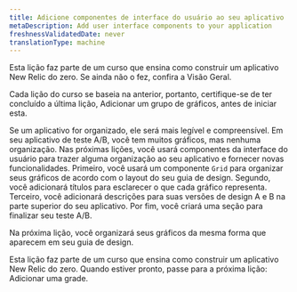 ```yaml
---
title: Adicione componentes de interface do usuário ao seu aplicativo
metaDescription: Add user interface components to your application
freshnessValidatedDate: never
translationType: machine
---
```


<Callout variant="tip">
  Esta lição faz parte de um curso que ensina como construir um aplicativo New Relic do zero. Se ainda não o fez, confira a Visão Geral.

  Cada lição do curso se baseia na anterior, portanto, certifique-se de ter concluído a última lição, Adicionar um grupo de gráficos, antes de iniciar esta.
</Callout>

Se um aplicativo for organizado, ele será mais legível e compreensível. Em seu aplicativo de teste A/B, você tem muitos gráficos, mas nenhuma organização. Nas próximas lições, você usará componentes da interface do usuário para trazer alguma organização ao seu aplicativo e fornecer novas funcionalidades. Primeiro, você usará um componente `Grid` para organizar seus gráficos de acordo com o layout do seu guia de design. Segundo, você adicionará títulos para esclarecer o que cada gráfico representa. Terceiro, você adicionará descrições para suas versões de design A e B na parte superior do seu aplicativo. Por fim, você criará uma seção para finalizar seu teste A/B.

Na próxima lição, você organizará seus gráficos da mesma forma que aparecem em seu guia de design.

<Callout variant="course">
  Esta lição faz parte de um curso que ensina como construir um aplicativo New Relic do zero. Quando estiver pronto, passe para a próxima lição: Adicionar uma grade.
</Callout>

